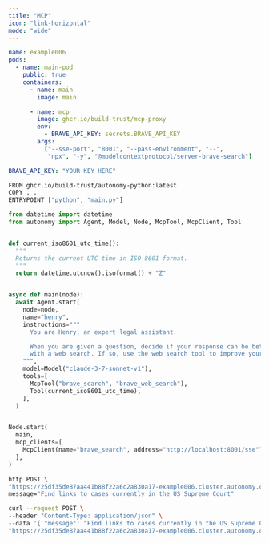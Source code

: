```yaml
---
title: "MCP"
icon: "link-horizontal"
mode: "wide"
---
```


```yaml autonomy.yaml
name: example006
pods:
  - name: main-pod
    public: true
    containers:
      - name: main
        image: main

      - name: mcp
        image: ghcr.io/build-trust/mcp-proxy
        env:
          - BRAVE_API_KEY: secrets.BRAVE_API_KEY
        args:
          ["--sse-port", "8001", "--pass-environment", "--",
           "npx", "-y", "@modelcontextprotocol/server-brave-search"]
```

```yaml secrets.yaml
BRAVE_API_KEY: "YOUR KEY HERE"
```

```bash images/main/Dockerfile
FROM ghcr.io/build-trust/autonomy-python:latest
COPY . .
ENTRYPOINT ["python", "main.py"]
```

```python images/main/main.py
from datetime import datetime
from autonomy import Agent, Model, Node, McpTool, McpClient, Tool


def current_iso8601_utc_time():
  """
  Returns the current UTC time in ISO 8601 format.
  """
  return datetime.utcnow().isoformat() + "Z"


async def main(node):
  await Agent.start(
    node=node,
    name="henry",
    instructions="""
      You are Henry, an expert legal assistant.

      When you are given a question, decide if your response can be better
      with a web search. If so, use the web search tool to improve your response.
    """,
    model=Model("claude-3-7-sonnet-v1"),
    tools=[
      McpTool("brave_search", "brave_web_search"),
      Tool(current_iso8601_utc_time),
    ],
  )


Node.start(
  main,
  mcp_clients=[
    McpClient(name="brave_search", address="http://localhost:8001/sse"),
  ],
)
```

<CodeGroup>

```bash httpie
http POST \
"https://25df35de87aa441b88f22a6c2a830a17-example006.cluster.autonomy.computer/agents/henry" \
message="Find links to cases currently in the US Supreme Court"
```


```bash curl
curl --request POST \
--header "Content-Type: application/json" \
--data '{ "message": "Find links to cases currently in the US Supreme Court" }' \
"https://25df35de87aa441b88f22a6c2a830a17-example006.cluster.autonomy.computer/agents/henry"
```

</CodeGroup>
